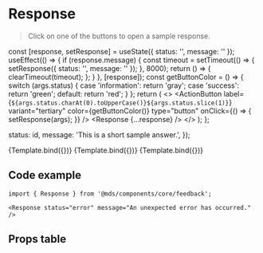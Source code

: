 
<Meta title="Components/core/feedback/Response" component={Response} />

# Response

<Description of={Response} />

> Click on one of the buttons to open a sample response.

  const [response, setResponse] = useState({ status: '', message: '' });
  useEffect(() => {
    if (response.message) {
      const timeout = setTimeout(() => {
        setResponse({ status: '', message: '' });
      }, 8000);
      return () => {
        clearTimeout(timeout);
      };
    }
  }, [response]);
  const getButtonColor = () => {
    switch (args.status) {
      case 'information':
        return 'gray';
      case 'success':
        return 'green';
      default:
        return 'red';
    }
  };
  return (
    <>
      <ActionButton
        label={`${args.status.charAt(0).toUpperCase()}${args.status.slice(1)}`}
        variant="tertiary"
        color={getButtonColor()}
        type="button"
        onClick={() => {
          setResponse(args);
        }}
      />
      <Response {...response} />
    </>
  );
};

  status: id,
  message: 'This is a short sample answer.',
});

<Canvas>
  <Story name="Information" args={getProps('information')}>
    {Template.bind({})}
  </Story>
  <Story name="Success" args={getProps('success')}>
    {Template.bind({})}
  </Story>
  <Story name="Error" args={getProps('error')}>
    {Template.bind({})}
  </Story>
</Canvas>

## Code example

```tsx
import { Response } from '@mds/components/core/feedback';
```

```tsx
<Response status="error" message="An unexpected error has occurred." />
```

## Props table

<ArgsTable of={Response} />
